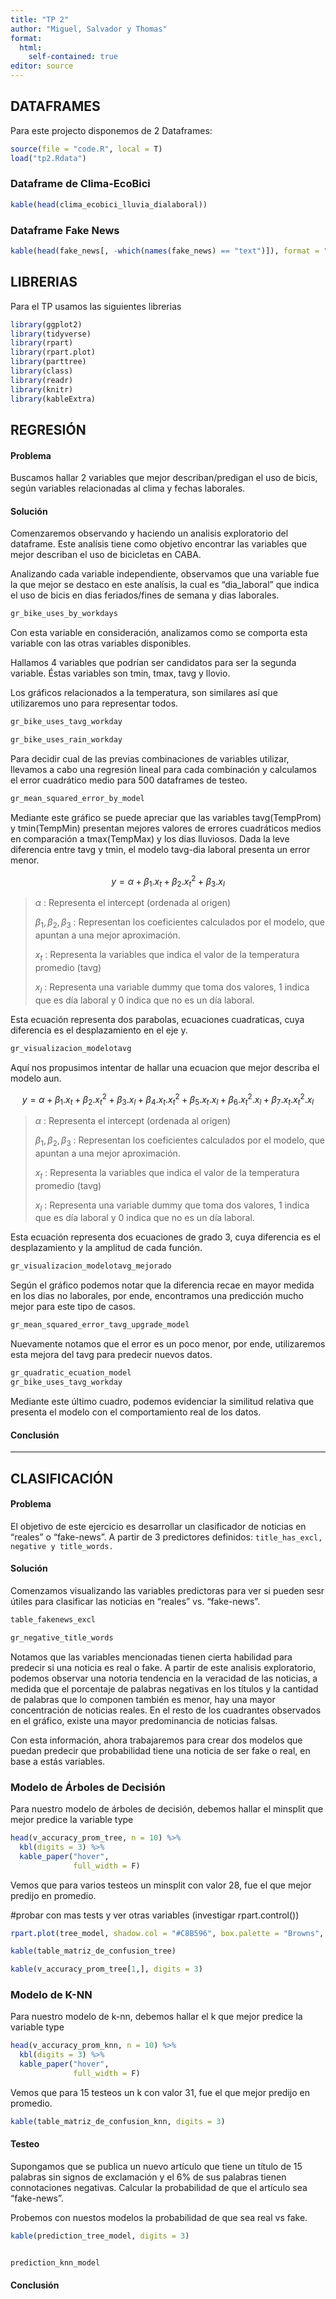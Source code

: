 ```yaml
---
title: "TP 2"
author: "Miguel, Salvador y Thomas"
format: 
  html:
    self-contained: true
editor: source
---
```


## DATAFRAMES

Para este projecto disponemos de 2 Dataframes:

```r
source(file = "code.R", local = T)
load("tp2.Rdata")
```

<!--- Poner una visualización de ambos dataframes como en el tp1, y además explicar las nuevas variables creadas. --->

### Dataframe de Clima-EcoBici

```r
kable(head(clima_ecobici_lluvia_dialaboral))
```

### Dataframe Fake News

```r
kable(head(fake_news[, -which(names(fake_news) == "text")]), format = "html")
```

## LIBRERIAS

Para el TP usamos las siguientes librerias

```r
library(ggplot2)
library(tidyverse)
library(rpart)
library(rpart.plot)
library(parttree)
library(class)
library(readr)
library(knitr)
library(kableExtra)
```

<!--- Ponemos eval=F, include=F para evitar su ejecución puesto que estas librerías ya son ejecutadas en el archivo code.R --->

## REGRESIÓN

#### Problema

Buscamos hallar 2 variables que mejor describan/predigan el uso de bicis, según variables relacionadas al clima y fechas laborales.

#### Solución

Comenzaremos observando y haciendo un analisis exploratorio del dataframe. Este analísis tiene como objetivo encontrar las variables que mejor describan el uso de bicicletas en CABA.

Analizando cada variable independiente, observamos que una variable fue la que mejor se destaco en este analísis, la cual es "dia_laboral" que indica el uso de bicis en dias feriados/fines de semana y dias laborales.

```r
gr_bike_uses_by_workdays
```

Con esta variable en consideración, analizamos como se comporta esta variable con las otras variables disponibles.

Hallamos 4 variables que podrían ser candidatos para ser la segunda variable. Éstas variables son tmin, tmax, tavg y llovio.

Los gráficos relacionados a la temperatura, son similares así que utilizaremos uno para representar todos.

```r
gr_bike_uses_tavg_workday

gr_bike_uses_rain_workday 
```

Para decidir cual de las previas combinaciones de variables utilizar, llevamos a cabo una regresión lineal para cada combinación y calculamos el error cuadrático medio para 500 dataframes de testeo.

```r
gr_mean_squared_error_by_model
```

Mediante este gráfico se puede apreciar que las variables tavg(TempProm) y tmin(TempMin) presentan mejores valores de errores cuadráticos medios en comparación a tmax(TempMax) y los dias lluviosos. Dada la leve diferencia entre tavg y tmin, el modelo tavg-dia laboral presenta un error menor.\

$$
y = \alpha + \beta_1 . x_t + \beta_2 . x_t^2 + \beta_3 . x_l 
$$

> $\alpha$ : Representa el intercept (ordenada al origen)
>
> $\beta_1 , \beta_2 , \beta_3$ : Representan los coeficientes calculados por el modelo, que apuntan a una mejor aproximación.
>
> $x_t$ : Representa la variables que indica el valor de la temperatura promedio (tavg)
>
> $x_l$ : Representa una variable dummy que toma dos valores, 1 indica que es día laboral y 0 indica que no es un día laboral.

Esta ecuación representa dos parabolas, ecuaciones cuadraticas, cuya diferencia es el desplazamiento en el eje y.

```r
gr_visualizacion_modelotavg
```

Aquí nos propusimos intentar de hallar una ecuacion que mejor describa el modelo aun.

<!--- AGREGAR ECUACION DEL TAVG-DIALABMEJORADO --->

$$
y = \alpha + \beta_1 . x_t + \beta_2 . x_t^2 + \beta_3 . x_l + \beta_4 . x_t . x_t^2 + \beta_5 . x_t . x_l + \beta_6 . x_t^2 . x_l + \beta_7 . x_t . x_t^2 . x_l 
$$

> $\alpha$ : Representa el intercept (ordenada al origen)
>
> $\beta_1 , \beta_2 , \beta_3$ : Representan los coeficientes calculados por el modelo, que apuntan a una mejor aproximación.
>
> $x_t$ : Representa la variables que indica el valor de la temperatura promedio (tavg)
>
> $x_l$ : Representa una variable dummy que toma dos valores, 1 indica que es día laboral y 0 indica que no es un día laboral.

Esta ecuación representa dos ecuaciones de grado 3, cuya diferencia es el desplazamiento y la amplitud de cada función.

```r
gr_visualizacion_modelotavg_mejorado
```

Según el gráfico podemos notar que la diferencia recae en mayor medida en los dias no laborales, por ende, encontramos una predicción mucho mejor para este tipo de casos.

```r
gr_mean_squared_error_tavg_upgrade_model
```

Nuevamente notamos que el error es un poco menor, por ende, utilizaremos esta mejora del tavg para predecir nuevos datos.

```r
gr_quadratic_ecuation_model
gr_bike_uses_tavg_workday
```

Mediante este último cuadro, podemos evidenciar la similitud relativa que presenta el modelo con el comportamiento real de los datos.

#### Conclusión

------------------------------------------------------------------------

## CLASIFICACIÓN

#### Problema

El objetivo de este ejercicio es desarrollar un clasificador de noticias en "reales" o "fake-news". A partir de 3 predictores definidos: `title_has_excl, negative y title_words.`

#### Solución

Comenzamos visualizando las variables predictoras para ver si pueden sesr útiles para clasificar las noticias en "reales" vs. "fake-news".

```r
table_fakenews_excl

gr_negative_title_words
```

Notamos que las variables mencionadas tienen cierta habilidad para predecir si una noticia es real o fake. A partir de este analisis exploratorio, podemos observar una notoria tendencia en la veracidad de las noticias, a medida que el porcentaje de palabras negativas en los títulos y la cantidad de palabras que lo componen también es menor, hay una mayor concentración de noticias reales. En el resto de los cuadrantes observados en el gráfico, existe una mayor predominancia de noticias falsas.

Con esta información, ahora trabajaremos para crear dos modelos que puedan predecir que probabilidad tiene una noticia de ser fake o real, en base a estás variables.

### Modelo de Árboles de Decisión

Para nuestro modelo de árboles de decisión, debemos hallar el minsplit que mejor predice la variable type

```r
head(v_accuracy_prom_tree, n = 10) %>% 
  kbl(digits = 3) %>% 
  kable_paper("hover", 
              full_width = F)

```

Vemos que para varios testeos un minsplit con valor 28, fue el que mejor predijo en promedio.

#probar con mas tests y ver otras variables (investigar rpart.control())

```r
rpart.plot(tree_model, shadow.col = "#C8B596", box.palette = "Browns", tweak = 1.2, extra = 8)
```

<!--- PONER EL ACCURACY Y CREAR LA MATRIZ DE CONFUSION --->

```r
kable(table_matriz_de_confusion_tree)

kable(v_accuracy_prom_tree[1,], digits = 3)
```

### Modelo de K-NN

Para nuestro modelo de k-nn, debemos hallar el k que mejor predice la variable type

```r
head(v_accuracy_prom_knn, n = 10) %>% 
  kbl(digits = 3) %>% 
  kable_paper("hover", 
              full_width = F)
```

Vemos que para 15 testeos un k con valor 31, fue el que mejor predijo en promedio.

<!--- probar con mas tests y ver otras variables (investigar rpart.control()) --->

<!--- agregar un geom_point para mostrar las predicciones--->

<!--- agregar matriz de confusion y accuracy --->

```r
kable(table_matriz_de_confusion_knn, digits = 3)
```

#### Testeo

Supongamos que se publica un nuevo artículo que tiene un título de 15 palabras sin signos de exclamación y el 6% de sus palabras tienen connotaciones negativas. Calcular la probabilidad de que el artículo sea "fake-news".

Probemos con nuestos modelos la probabilidad de que sea real vs fake.

```r

kable(prediction_tree_model, digits = 3)


prediction_knn_model

```

#### Conclusión
